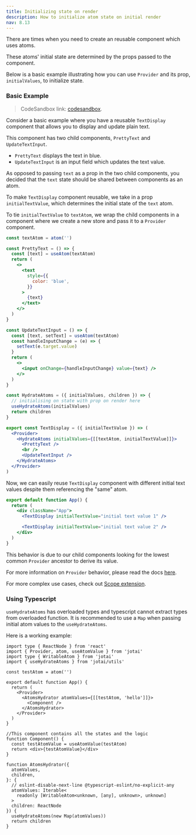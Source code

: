 ```yaml
---
title: Initializing state on render
description: How to initialize atom state on initial render
nav: 8.13
---
```


There are times when you need to create an reusable component which uses atoms.

These atoms' initial state are determined by the props passed to the component.

Below is a basic example illustrating how you can use `Provider` and its prop, `initialValues`, to initialize state.

### Basic Example

> CodeSandbox link: [codesandbox](https://codesandbox.io/s/init-atoms-with-usehydrateatoms-nryk1w).

Consider a basic example where you have a reusable `TextDisplay` component that allows you to display and update plain text.

This component has two child components, `PrettyText` and `UpdateTextInput`.

- `PrettyText` displays the text in blue.
- `UpdateTextInput` is an input field which updates the text value.

As opposed to passing `text` as a prop in the two child components, you decided that the `text` state should be shared between components as an atom.

To make `TextDisplay` component reusable, we take in a prop `initialTextValue`, which determines the initial state of the `text` atom.

To tie `initialTextValue` to `textAtom`, we wrap the child components in a component where we create a new store and pass it to a `Provider` component.

```jsx
const textAtom = atom('')

const PrettyText = () => {
  const [text] = useAtom(textAtom)
  return (
    <>
      <text
        style={{
          color: 'blue',
        }}
      >
        {text}
      </text>
    </>
  )
}

const UpdateTextInput = () => {
  const [text, setText] = useAtom(textAtom)
  const handleInputChange = (e) => {
    setText(e.target.value)
  }
  return (
    <>
      <input onChange={handleInputChange} value={text} />
    </>
  )
}

const HydrateAtoms = ({ initialValues, children }) => {
  // initialising on state with prop on render here
  useHydrateAtoms(initialValues)
  return children
}

export const TextDisplay = ({ initialTextValue }) => (
  <Provider>
    <HydrateAtoms initialValues={[[textAtom, initialTextValue]]}>
      <PrettyText />
      <br />
      <UpdateTextInput />
    </HydrateAtoms>
  </Provider>
)
```

Now, we can easily reuse `TextDisplay` component with different initial text values despite them referencing the "same" atom.

```jsx
export default function App() {
  return (
    <div className="App">
      <TextDisplay initialTextValue="initial text value 1" />

      <TextDisplay initialTextValue="initial text value 2" />
    </div>
  )
}
```

This behavior is due to our child components looking for the lowest common `Provider` ancestor to derive its value.

For more information on `Provider` behavior, please read the docs [here](../core/provider.mdx).

For more complex use cases, check out [Scope extension](../extensions/scope.mdx).

### Using Typescript

`useHydrateAtoms` has overloaded types and typescript cannot extract types from overloaded function. It is recommended to use a `Map` when passing initial atom values to the `useHydrateAtoms`.

Here is a working example:

```tsx
import type { ReactNode } from 'react'
import { Provider, atom, useAtomValue } from 'jotai'
import type { WritableAtom } from 'jotai'
import { useHydrateAtoms } from 'jotai/utils'

const testAtom = atom('')

export default function App() {
  return (
    <Provider>
      <AtomsHydrator atomValues={[[testAtom, 'hello']]}>
        <Component />
      </AtomsHydrator>
    </Provider>
  )
}

//This component contains all the states and the logic
function Component() {
  const testAtomValue = useAtomValue(testAtom)
  return <div>{testAtomValue}</div>
}

function AtomsHydrator({
  atomValues,
  children,
}: {
  // eslint-disable-next-line @typescript-eslint/no-explicit-any
  atomValues: Iterable<
    readonly [WritableAtom<unknown, [any], unknown>, unknown]
  >
  children: ReactNode
}) {
  useHydrateAtoms(new Map(atomValues))
  return children
}
```
